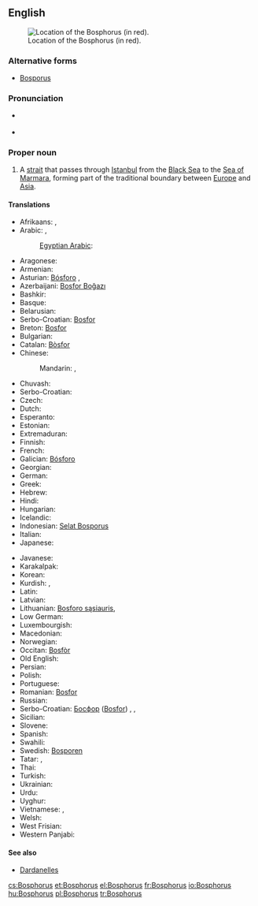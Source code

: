 ==English==

{{wikipedia|Bosporus}}
[[File:Turkish Strait disambig.svg|thumb|Location of the Bosphorus (in red).]]

===Alternative forms===
* [[Bosporus]]

===Pronunciation===
* {{a|UK}} {{IPA|/ˈbɒs.fəɹ.əs/|/ˈbɒs.pəɹ.əs/}}
* {{a|US}} {{IPA|/ˈbɑs.fɚ.əs/|/ˈbɑs.pɚ.əs/}}

===Proper noun===
{{en-proper noun|sg=the Bosphorus}}

# A [[strait]] that passes through [[Istanbul]] from the [[Black Sea]] to the [[Sea of Marmara]], forming part of the traditional boundary between [[Europe]] and [[Asia]].

====Translations====
{{rfc-tsort|duplicate language: Serbo-Croatian}}
{{trans-top|A strait that passes through Istanbul}}
* Afrikaans: {{t-|af|Bosporus}}, {{t-|af|Istanboel-straat}}
* Arabic: {{t-|ar|مضيق بوسفور|m|tr=maDiiq búsfur|sc=Arab}}, {{t-|ar|البوسفور|m|tr=al-búsfur|sc=Arab}}
*: [[Egyptian Arabic]]: {{tø|arz|البوسفور|sc=Arab}}
* Aragonese: {{t-|an|Bosforo}}
* Armenian: {{t-|hy|Բոսֆոր|tr=Bosfor}}
* Asturian: [[Bósforo]] {{m}}, {{t-|ast|Bósforo}}
* Azerbaijani: [[Bosfor Boğazı]]
* Bashkir: {{tø|ba|Босфор|tr=Bosfór|sc=Cyrl}}
* Basque: {{t-|eu|Bosforo itsasartea}}
* Belarusian: {{t-|be|Басфор|m|tr=Basfór|sc=Cyrl}}
* Serbo-Croatian: [[Bosfor]] {{m}}
* Breton: [[Bosfor]]
* Bulgarian: {{t-|bg|Босфор|m|tr=Bosfor|sc=Cyrl}}
* Catalan: [[Bòsfor]] {{m}}
* Chinese:
*: Mandarin: {{t|zh|博斯普魯斯海峽|sc=Hani}}, {{t|zh|博斯普鲁斯海峡|tr=Bósīpǔlǔsī hǎixiá|sc=Hani}}
* Chuvash: {{tø|cv|Босфор|sc=Cyrl}}
* Serbo-Croatian: {{t|sh|Bospor|m}}
* Czech: {{t+|cs|Bospor|m}}
* Dutch: {{t-|nl|Bosporus}}
* Esperanto: {{t-|eo|Bosporo}}
* Estonian: {{t-|et|Bosporus}}
* Extremaduran: {{tø|ext|Bósforu}}
* Finnish: {{t+|fi|Bosporinsalmi}}
* French: {{t+|fr|Bosphore|m}}
* Galician: [[Bósforo]] {{m}}
* Georgian: {{t-|ka|ბოსფორი|tr=bosp‘ori}}
* German: {{t+|de|Bosporus|m}}
* Greek: {{t+|el|Βόσπορος|m|tr=Vósporos}}
* Hebrew: {{t-|he|בוספורוס|m|alt=בּוֹסְפּוֹרוּס|tr=bosporus}}
* Hindi: {{t-|hi|बोस्पोरुस जलसन्धि|tr=bosporus jalsandhi|sc=Deva}}
* Hungarian: {{t+|hu|Boszporusz}}
* Icelandic: {{t-|is|Bosporussund}}
* Indonesian: [[Selat Bosporus]]
* Italian: {{t-|it|Bosforo|m}}
* Japanese: {{t-|ja|ボスフォラス海峡|tr=Bosuporasu kaikyō|sc=Jpan}}
{{trans-mid}}
* Javanese: {{t-|jv|Selat Bosporus}}
* Karakalpak: {{tø|kaa|Bosfor}}
* Korean: {{t-|ko|보스포루스 해협|tr=Boseuporuseu haehyeop|sc=Kore}}
* Kurdish: {{t|ku|Tengava Stenbolê}}, {{t|ku|Bosfor}}
* Latin: {{t-|la|Bosporus}}
* Latvian: {{t-|lv|Bosfors}}
* Lithuanian: [[Bosforo sąsiauris]], {{t-|lt|Bosforas}}
* Low German: {{t-|nds|Bosporus}}
* Luxembourgish: {{t-|lb|Bosporus}}
* Macedonian: {{t-|mk|Босфор|m|tr=Bósfor}}
* Norwegian: {{t-|no|Bosporos}}
* Occitan: [[Bosfòr]] {{m}}
* Old English: {{t-|ang|Bosporos}}
* Persian: {{t-|fa|تنگه بسفر|tr=tanga Bosfor|sc=fa-Arab}}
* Polish: {{t+|pl|Bosfor|m}}
* Portuguese: {{t-|pt|Bósforo|m}}
* Romanian: [[Bosfor]]
* Russian: {{t-|ru|Босфор|m|tr=Bosfór|sc=Cyrl}}
* Serbo-Croatian: [[Босфор]] ([[Bosfor]]) {{m}}, {{t-|sh|Bosfor|m}}, {{t-|sh|Босфор|m}}
* Sicilian: {{t-|scn|Bosfuru}}
* Slovene: {{t+|sl|Bospor|m}}
* Spanish: {{t-|es|Bósforo|m}}
* Swahili: {{t-|sw|Bosporus}}
* Swedish: [[Bosporen]]
* Tatar: {{t-|tt|Босфор бугазы|tr=Bosfor bugazy|sc=Cyrl}}, {{t-|tt|Истанбул бугазы|tr=Istanbul bugazy|sc=Cyrl}}
* Thai: {{t-|th|ช่องแคบบอสฟอรัส|sc=Thai}}
* Turkish: {{t+|tr|İstanbul Boğazı}}
* Ukrainian: {{t-|uk|Босфор|m|tr=Bosfór|sc=Cyrl}}
* Urdu: {{ur-Arab|[[آبنائے باسفورس]]}}
* Uyghur: {{t-|ug|ئىستانبۇل بوغازى|sc=ug-Arab}}
* Vietnamese: {{t-|vi|eo biển Bosporus}}, {{t-|vi|eo biển Bospho}}
* Welsh: {{t-|cy|Bosphorus}}
* West Frisian: {{t-|fy|Bosporus}}
* Western Panjabi: {{t-|pnb|باسفورس}}
{{trans-bottom}}

====See also====
* [[Dardanelles]]

[[cs:Bosphorus]]
[[et:Bosphorus]]
[[el:Bosphorus]]
[[fr:Bosphorus]]
[[io:Bosphorus]]
[[hu:Bosphorus]]
[[pl:Bosphorus]]
[[tr:Bosphorus]]